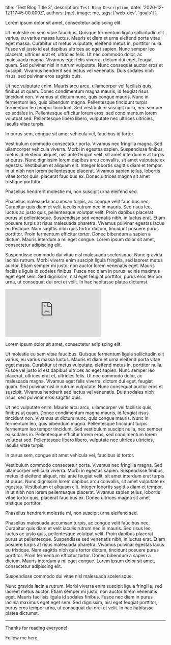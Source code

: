 
  title: 'Test Blog Title 3',
  description: `Test Blog Description`,
  date: '2020-12-12T17:45:00.000Z',
  authors: [me],
  image: me,
  tags: ['web-dev', 'goals']
}

Lorem ipsum dolor sit amet, consectetur adipiscing elit. 

Ut molestie eu sem vitae faucibus. Quisque fermentum ligula sollicitudin elit varius, eu varius massa luctus. Mauris et diam et urna eleifend porta vitae eget massa. Curabitur ut metus vulputate, eleifend metus in, porttitor nulla. Fusce vel justo id est dapibus ultrices ac eget sapien. Nunc semper leo placerat, ultrices erat et, ultricies felis. Ut nec commodo dolor, ac malesuada magna. Vivamus eget felis viverra, dictum dui eget, feugiat quam. Sed pulvinar nisl in rutrum vulputate. Nunc consequat auctor eros et suscipit. Vivamus hendrerit sed lectus vel venenatis. Duis sodales nibh risus, sed pulvinar eros sagittis quis.

<!--more-->

Ut nec vulputate enim. Mauris arcu arcu, ullamcorper vel facilisis quis, finibus ut quam. Donec condimentum magna mauris, id feugiat risus tincidunt non. Vivamus ut dictum nunc, quis congue mauris. Nunc in fermentum leo, quis bibendum magna. Pellentesque tincidunt turpis fermentum leo tempor tincidunt. Sed vestibulum suscipit nulla, nec semper ex sodales in. Pellentesque efficitur lorem eros, sed condimentum lorem volutpat sed. Pellentesque libero libero, vulputate nec ultrices ultricies, iaculis vitae turpis.

In purus sem, congue sit amet vehicula vel, faucibus id tortor. 

Vestibulum commodo consectetur porta. Vivamus nec fringilla magna. Sed ullamcorper vehicula viverra. Morbi in egestas sapien. Suspendisse finibus, metus id eleifend aliquet, nisl ante feugiat velit, sit amet interdum erat turpis at purus. Nunc dignissim lorem dapibus arcu convallis, sit amet vulputate ex egestas. Vestibulum et aliquam elit. Integer lobortis sagittis diam et tempor. In ut nibh non lorem pellentesque placerat. Vivamus sapien tellus, lobortis vitae tortor quis, placerat faucibus ex. Donec ultrices magna sit amet tristique porttitor.

Phasellus hendrerit molestie mi, non suscipit urna eleifend sed. 

Phasellus malesuada accumsan turpis, ac congue velit faucibus nec. Curabitur quis diam et velit iaculis rutrum nec in mauris. Sed risus leo, luctus ac justo quis, pellentesque volutpat velit. Proin dapibus placerat purus ut pellentesque. Suspendisse sed venenatis nibh, in luctus erat. Etiam posuere turpis at risus malesuada pharetra. Vivamus pulvinar egestas lacus eu tristique. Nam sagittis nibh quis tortor dictum, tincidunt posuere purus porttitor. Proin fermentum efficitur tortor. Donec bibendum a sapien a dictum. Mauris interdum a mi eget congue. Lorem ipsum dolor sit amet, consectetur adipiscing elit.

Suspendisse commodo dui vitae nisl malesuada scelerisque. Nunc gravida lacinia rutrum. Morbi viverra enim suscipit ligula fringilla, sed laoreet metus auctor. Etiam semper mi justo, non auctor lorem venenatis eget. Mauris facilisis ligula id sodales finibus. Fusce nec diam in purus lacinia maximus eget eget sem. Sed dignissim, nisl eget feugiat porttitor, purus eros tempor urna, ut consequat dui orci et velit. In hac habitasse platea dictumst.



<div className="relative" style={{ paddingBottom: '56.25%' }}>
  <iframe
    className="absolute inset-0 h-full w-full"
    src="https://www.youtube.com/embed/SwQhKFMxmDY?list=PLCutmH7NNaygZv6JTlCIHjawADOAsjFmF&t=1606"
    frameBorder="0"
    allow="accelerometer; autoplay; clipboard-write; encrypted-media; gyroscope; picture-in-picture"
    allowFullScreen
  ></iframe>
</div>

Lorem ipsum dolor sit amet, consectetur adipiscing elit. 

Ut molestie eu sem vitae faucibus. Quisque fermentum ligula sollicitudin elit varius, eu varius massa luctus. Mauris et diam et urna eleifend porta vitae eget massa. Curabitur ut metus vulputate, eleifend metus in, porttitor nulla. Fusce vel justo id est dapibus ultrices ac eget sapien. Nunc semper leo placerat, ultrices erat et, ultricies felis. Ut nec commodo dolor, ac malesuada magna. Vivamus eget felis viverra, dictum dui eget, feugiat quam. Sed pulvinar nisl in rutrum vulputate. Nunc consequat auctor eros et suscipit. Vivamus hendrerit sed lectus vel venenatis. Duis sodales nibh risus, sed pulvinar eros sagittis quis.

Ut nec vulputate enim. Mauris arcu arcu, ullamcorper vel facilisis quis, finibus ut quam. Donec condimentum magna mauris, id feugiat risus tincidunt non. Vivamus ut dictum nunc, quis congue mauris. Nunc in fermentum leo, quis bibendum magna. Pellentesque tincidunt turpis fermentum leo tempor tincidunt. Sed vestibulum suscipit nulla, nec semper ex sodales in. Pellentesque efficitur lorem eros, sed condimentum lorem volutpat sed. Pellentesque libero libero, vulputate nec ultrices ultricies, iaculis vitae turpis.

In purus sem, congue sit amet vehicula vel, faucibus id tortor. 

Vestibulum commodo consectetur porta. Vivamus nec fringilla magna. Sed ullamcorper vehicula viverra. Morbi in egestas sapien. Suspendisse finibus, metus id eleifend aliquet, nisl ante feugiat velit, sit amet interdum erat turpis at purus. Nunc dignissim lorem dapibus arcu convallis, sit amet vulputate ex egestas. Vestibulum et aliquam elit. Integer lobortis sagittis diam et tempor. In ut nibh non lorem pellentesque placerat. Vivamus sapien tellus, lobortis vitae tortor quis, placerat faucibus ex. Donec ultrices magna sit amet tristique porttitor.

Phasellus hendrerit molestie mi, non suscipit urna eleifend sed. 

Phasellus malesuada accumsan turpis, ac congue velit faucibus nec. Curabitur quis diam et velit iaculis rutrum nec in mauris. Sed risus leo, luctus ac justo quis, pellentesque volutpat velit. Proin dapibus placerat purus ut pellentesque. Suspendisse sed venenatis nibh, in luctus erat. Etiam posuere turpis at risus malesuada pharetra. Vivamus pulvinar egestas lacus eu tristique. Nam sagittis nibh quis tortor dictum, tincidunt posuere purus porttitor. Proin fermentum efficitur tortor. Donec bibendum a sapien a dictum. Mauris interdum a mi eget congue. Lorem ipsum dolor sit amet, consectetur adipiscing elit.

Suspendisse commodo dui vitae nisl malesuada scelerisque. 

Nunc gravida lacinia rutrum. Morbi viverra enim suscipit ligula fringilla, sed laoreet metus auctor. Etiam semper mi justo, non auctor lorem venenatis eget. Mauris facilisis ligula id sodales finibus. Fusce nec diam in purus lacinia maximus eget eget sem. Sed dignissim, nisl eget feugiat porttitor, purus eros tempor urna, ut consequat dui orci et velit. In hac habitasse platea dictumst.

---

Thanks for reading everyone!

Follow me here.
